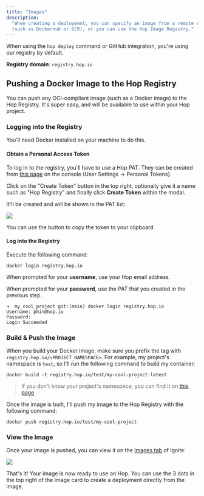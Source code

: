 ```yaml
---
title: "Images"
description:
  "When creating a deployment, you can specify an image from a remote registry
  (such as Dockerhub or GCR), or you can use the Hop Image Registry."
---
```


When using the `hop deploy` command or GitHub integration, you're using our
registry by default.

**Registry domain**: `registry.hop.io`

## Pushing a Docker Image to the Hop Registry

You can push any OCI-compliant image (such as a Docker image) to the Hop
Registry. It's super easy, and will be available to use within your Hop project.

### Logging into the Registry

You'll need Docker installed on your machine to do this.

#### Obtain a Personal Access Token

To log in to the registry, you'll have to use a Hop PAT. They can be created
from [this page](https://console.hop.io/auth) on the console (User Settings ->
Personal Tokens).

Click on the "Create Token" button in the top right, optionally give it a name
such as "Hop Registry" and finally click **Create Token** within the modal.

It'll be created and will be shown in the PAT list:

![](/images/hop-pat-2.webp)

You can use the button to copy the token to your clipboard

#### Log into the Registry

Execute the following command:

```
docker login registry.hop.io
```

When prompted for your **username**, use your Hop email address.

When prompted for your **password**, use the PAT that you created in the
previous step.

```
➜  my_cool_project git:(main) docker login registry.hop.io
Username: phin@hop.io
Password:
Login Succeeded
```

### Build & Push the Image

When you build your Docker image, make sure you prefix the tag with
`registry.hop.io/<PROJECT_NAMESPACE>`. For example, my project's namespace is
`test`, so I'll run the following command to build my container:

```
docker build -t registry.hop.io/test/my-cool-project:latest
```

> If you don't know your project's namespace, you can find it on
> [this page](https://console.hop.io/auth)

Once the image is built, I'll push my image to the Hop Registry with the
following command:

```
docker push registry.hop.io/test/my-cool-project
```

### View the Image

Once your image is pushed, you can view it on the
[Images tab](https://console.hop.io/auth) of Ignite:

![](/images/hop-images-1.webp)

That's it! Your image is now ready to use on Hop. You can use the 3 dots in the
top right of the image card to create a deployment directly from the image.
